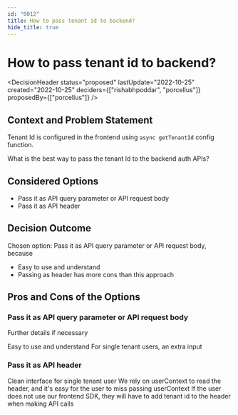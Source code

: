 ```yaml
---
id: "0012"
title: How to pass tenant id to backend?
hide_title: true
---
```



# How to pass tenant id to backend?

<DecisionHeader status="proposed" lastUpdate="2022-10-25" created="2022-10-25" deciders={["rishabhpoddar", "porcellus"]} proposedBy={["porcellus"]} />

## Context and Problem Statement

Tenant Id is configured in the frontend using `async getTenantId` config function.

What is the best way to pass the tenant Id to the backend auth APIs?

## Considered Options

* Pass it as API query parameter or API request body
* Pass it as API header

## Decision Outcome

Chosen option: Pass it as API query parameter or API request body, because

* Easy to use and understand
* Passing as header has more cons than this approach


## Pros and Cons of the Options

### Pass it as API query parameter or API request body

Further details if necessary

<ArgumentPro> Easy to use and understand </ArgumentPro>
<ArgumentCon> For single tenant users, an extra input </ArgumentCon>

### Pass it as API header

<ArgumentPro> Clean interface for single tenant user </ArgumentPro>
<ArgumentCon> We rely on userContext to read the header, and it's easy for the user to miss passing userContext </ArgumentCon>
<ArgumentCon> If the user does not use our frontend SDK, they will have to add tenant id to the header when making API calls </ArgumentCon>
